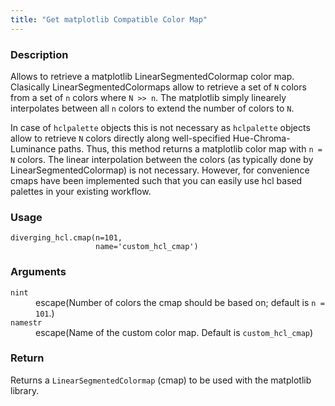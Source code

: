 ```yaml
---
title: "Get matplotlib Compatible Color Map"
---
```


### Description

Allows to retrieve a matplotlib LinearSegmentedColormap color map.
Clasically LinearSegmentedColormaps allow to retrieve a set of `N`
colors from a set of `n` colors where `N >> n`. The matplotlib
simply linearely interpolates between all `n` colors to extend
the number of colors to `N`.

In case of `hclpalette` objects this is not necessary as
`hclpalette` objects allow to retrieve `N` colors directly
along well-specified Hue-Chroma-Luminance paths. Thus, this method
returns a matplotlib color map with `n = N` colors. The linear 
interpolation between the colors (as typically done by
LinearSegmentedColormap) is not necessary. However, for convenience
cmaps have been implemented such that you can easily use hcl based
palettes in your existing workflow.

### Usage

<pre><code class='language-python'>diverging_hcl.cmap(n=101,<br/>                   name=&#x27;custom_hcl_cmap&#x27;)</code></pre>

### Arguments

<dl class="pyp-list param-list">
  <dt style = "white-space: nowrap; font-family: monospace; vertical-align: top">
   <code id="colorspace.palettes.diverging_hcl.cmap:n">n</code><code class="argument-class">int</code>
  </dt>
 <dd>escape(Number of colors the cmap should be based on; default is `n = 101`.)</dd>
  <dt style = "white-space: nowrap; font-family: monospace; vertical-align: top">
   <code id="colorspace.palettes.diverging_hcl.cmap:name">name</code><code class="argument-class">str</code>
  </dt>
 <dd>escape(Name of the custom color map. Default is `custom_hcl_cmap`)</dd>
</dl>

### Return

Returns a `LinearSegmentedColormap` (cmap) to be used
with the matplotlib library.
